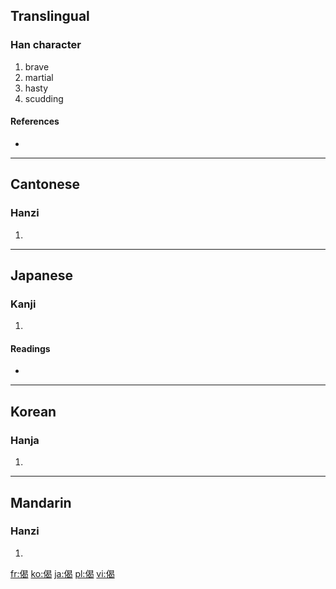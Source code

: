 ==Translingual==

===Han character===
{{Han char|rn=9|rad=人|as=09|sn=11|four=2622<sub>7</sub>|canj=人日心女 (OAPV)}}

# brave
# martial
# hasty
# scudding

====References====
* {{Han ref|kx=0110.040|dkj=00836|dj=0234.010|hdz=10191.010|uh=5048|ud=20552|bh=D455|bd=54357}}

----

==Cantonese==

===Hanzi===
{{yue-hanzi|jyut=|y=gai2, gai6 git6}}

# {{defn|Cantonese|sort=人09}}

----

==Japanese==

===Kanji===
{{ja-kanji|grade=|rs=人09}}

# {{defn|Japanese|sort=人09}}

====Readings====
* {{ja-readings|on=[[けつ]] (ketsu), [[けい]] (kei), [[げ]] (ge)|kun=[[いこう]] (ikou)}}

----

==Korean==

===Hanja===
{{ko-hanja|hangeul=[[게]], [[걸]]|rv=ge, geol|mr=ke, kŏl}}

# {{defn|Korean|sort=人09}}

----

==Mandarin==

===Hanzi===
{{cmn-hanzi|pin=[[jì]] ([[ji4]]), [[jié]] ([[jie2]])|wg=chi<sup>4</sup>, chieh<sup>2</sup>}}

# {{defn|Mandarin|sort=人09}}

[[fr:偈]]
[[ko:偈]]
[[ja:偈]]
[[pl:偈]]
[[vi:偈]]